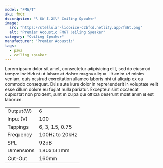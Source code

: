 ```yaml
---
model: "FM6/T"
sku: fm6t
description: "A 6W 5.25\" Ceiling Speaker"
image:
  src: "https://stellular-licorice-c2bfcd.netlify.app/fm6t.png"
  alt: "Premier Acoustic FM6T Ceiling Speaker"
category: "Ceiling Speaker"
manufacturer: "Premier Acoustic"
tags: 
  - pava
  - ceiling speaker
---
```



Lorem ipsum dolor sit amet, consectetur adipisicing elit, sed do eiusmod tempor incididunt ut labore et dolore magna aliqua. Ut enim ad minim veniam, quis nostrud exercitation ullamco laboris nisi ut aliquip ex ea commodo consequat. Duis aute irure dolor in reprehenderit in voluptate velit esse cillum dolore eu fugiat nulla pariatur. Excepteur sint occaecat cupidatat non proident, sunt in culpa qui officia deserunt mollit anim id est laborum.


|  |  |
| :-------------- | :-------------- |
| Output(W)          | 6       |
| Input (V)        | 100         |
| Tappings         | 6, 3, 1.5, 0.75         |
| Frequency         | 100Hz to 20kHz          | 
| SPL         | 92dB         | 
| Dimensions  | 180x131mm |
| Cut-Out | 160mm |